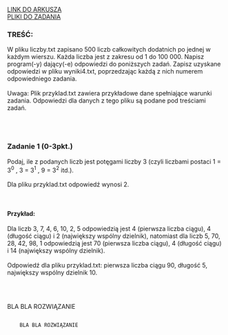 
<div className="box_link"><a className="link" target="_blank" href="https://cke.gov.pl/images/_EGZAMIN_MATURALNY_OD_2015/Arkusze_egzaminacyjne/2019/formula_od_2015/informatyka/MIN-R2_1P-192.pdf">LINK DO ARKUSZA</a>
<br/>
<a className="link" href="http://cke.gov.pl/images/_EGZAMIN_MATURALNY_OD_2015/Arkusze_egzaminacyjne/2019/formula_od_2015/informatyka/Dane_PR2.zip">PLIKI DO ZADANIA</a>
<br/>
</div>

### TREŚĆ:
W pliku liczby.txt zapisano 500 liczb całkowitych dodatnich po jednej w każdym wierszu.
Każda liczba jest z zakresu od 1 do 100 000. Napisz program(-y) dający(-e) odpowiedzi do
poniższych zadań. Zapisz uzyskane odpowiedzi w pliku wyniki4.txt, poprzedzając każdą
z nich numerem odpowiedniego zadania.<br/><br/>
<span className="bold">Uwaga</span>: Plik przyklad.txt zawiera przykładowe dane spełniające warunki zadania.
Odpowiedzi dla danych z tego pliku są podane pod treściami zadań. 

<br/><br/>

### Zadanie 1   (0-3pkt.)
Podaj, ile z podanych liczb jest potęgami liczby 3 (czyli liczbami postaci 1 = 3<sup>0</sup>
, 3 = 3<sup>1</sup>
, 9 = 3<sup>2</sup>
itd.).<br/><br/>
Dla pliku przyklad.txt odpowiedź wynosi 2. 

<br/>

#### Przykład:
Dla liczb 3, 7, 4, 6, 10, 2, 5 odpowiedzią jest 4 (pierwsza liczba ciągu), 4 (długość ciągu) i 2
(największy wspólny dzielnik), natomiast dla liczb 5, 70, 28, 42, 98, 1 odpowiedzią jest 70
(pierwsza liczba ciągu), 4 (długość ciągu) i 14 (największy wspólny dzielnik).<br/><br/>
Odpowiedź dla pliku przyklad.txt: pierwsza liczba ciągu 90, długość 5, największy
wspólny dzielnik 10. 

<br/><br/>

<Dropdown title="PRZYKŁADOWE ROZWIĄZANIE">
    <p className={`dropdown_text`}>
        BLA BLA ROZWIĄZANIE
    </p>
</Dropdown>

<Dropdown title="PRZYKŁADOWE ROZWIĄZANIE">
    <Code>
    BLA BLA ROZWIĄZANIE
    </Code>
</Dropdown>
